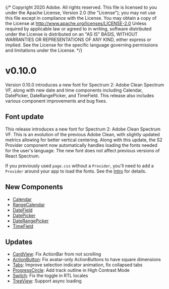 {/* Copyright 2020 Adobe. All rights reserved.
This file is licensed to you under the Apache License, Version 2.0 (the "License");
you may not use this file except in compliance with the License. You may obtain a copy
of the License at http://www.apache.org/licenses/LICENSE-2.0
Unless required by applicable law or agreed to in writing, software distributed under
the License is distributed on an "AS IS" BASIS, WITHOUT WARRANTIES OR REPRESENTATIONS
OF ANY KIND, either express or implied. See the License for the specific language
governing permissions and limitations under the License. */}




# v0.10.0
<Time date={date} />

Version 0.10.0 introduces a new font for Spectrum 2: Adobe Clean Spectrum VF, along with new date and time components including Calendar, DatePicker, DateRangePicker, and TimeField. This release also includes various component improvements and bug fixes.

## Font update

This release introduces a new font for Spectrum 2: Adobe Clean Spectrum VF. This is an evolution of the previous Adobe Clean, with slightly updated metrics allowing for better vertical centering. Along with this update, the S2 Provider component now automatically handles loading the fonts needed for the user's language. The new font does not affect previous versions of React Spectrum.

If you previously used `page.css` without a `Provider`, you'll need to add a `Provider` around your app to load the fonts. See the [Intro](../index.html#setting-up-your-app) for details.

## New Components

* [Calendar](../Calendar.html)
* [RangeCalendar](../RangeCalendar.html)
* [DateField](../DateField.html)
* [DatePicker](../DatePicker.html)
* [DateRangePicker](../DateRangePicker.html)
* [TimeField](../TimeField.html)

## Updates

* [CardView](../CardView.html): Fix ActionBar from not scrolling
* [ActionButton](../ActionButton.html): Fix avatar-only ActionButtons to have square dimensions
* [Tabs](../Tabs.html): Improve selection indicator animation, fix collapsed tabs
* [ProgressCircle](../ProgressCircle.html): Add track outline in High Contrast Mode
* [Switch](../Switch.html): Fix the toggle in RTL locales
* [TreeView](../TreeView.html): Support async loading
